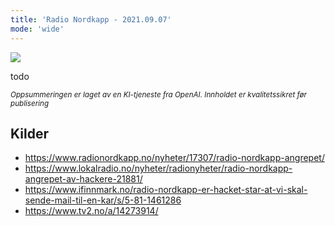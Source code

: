 ```yaml
---
title: 'Radio Nordkapp - 2021.09.07'
mode: 'wide'
---
```


<Frame>
<img src="/images/radionordkapp.jpg" />
</Frame>

todo

<sup><i>Oppsummeringen er laget av en KI-tjeneste fra OpenAI. Innholdet er kvalitetssikret før publisering</i></sup>

## Kilder
- https://www.radionordkapp.no/nyheter/17307/radio-nordkapp-angrepet/
- https://www.lokalradio.no/nyheter/radionyheter/radio-nordkapp-angrepet-av-hackere-21881/
- https://www.ifinnmark.no/radio-nordkapp-er-hacket-star-at-vi-skal-sende-mail-til-en-kar/s/5-81-1461286
- https://www.tv2.no/a/14273914/
